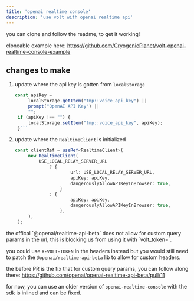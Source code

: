 ```yaml
---
title: 'openai realtime console'
description: 'use volt with openai realtime api'
---
```


you can clone and follow the readme, to get it working!

cloneable example here: https://github.com/CryogenicPlanet/volt-openai-realtime-console-example




## changes to make

1. update where the api key is gotten from `localStorage`
   
   ```ts
   const apiKey =
		localStorage.getItem("tmp::voice_api_key") ||
		prompt("OpenAI API Key") ||
		"";
	if (apiKey !== "") {
		localStorage.setItem("tmp::voice_api_key", apiKey);
	}```

2. update where the `RealtimeClient` is initialized

   ```ts
   const clientRef = useRef<RealtimeClient>(
		new RealtimeClient(
			USE_LOCAL_RELAY_SERVER_URL
				? {
						url: USE_LOCAL_RELAY_SERVER_URL,
						apiKey: apiKey,
						dangerouslyAllowAPIKeyInBrowser: true,
					}
				: {
						apiKey: apiKey,
						dangerouslyAllowAPIKeyInBrowser: true,
					},
		),
	);
	```

<Note>
the offical `@openai/realtime-api-beta` does not allow for custom query params in the url, this is blocking us from using it with `volt_token=`.


you could use `X-VOLT-TOKEN` in the headers instead but you would still need to patch the `@openai/realtime-api-beta` lib to allow for custom headers.

the before PR is the fix that for custom query params, you can follow along there:
https://github.com/openai/openai-realtime-api-beta/pull/11

for now, you can use an older version of `openai-realtime-console` with the sdk is inlined and can be fixed.
</Note>